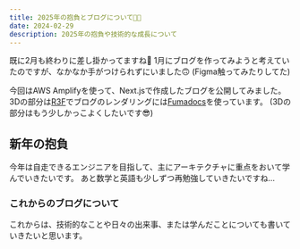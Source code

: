 ```yaml
---
title: 2025年の抱負とブログについて🎍🌅
date: 2024-02-29
description: 2025年の抱負や技術的な成長について
---
```


既に2月も終わりに差し掛かってますね🥲
1月にブログを作ってみようと考えていたのですが、なかなか手がつけられずにいました🙃
(Figma触ってみたりしてた)

今回はAWS Amplifyを使って、Next.jsで作成したブログを公開してみました。  
3Dの部分は[R3F](https://r3f.docs.pmnd.rs/getting-started/introduction)でブログのレンダリングには[Fumadocs](https://fumadocs.vercel.app/)を使っています。
(3Dの部分はもう少しかっこよくしたいです😎)

## 新年の抱負  
今年は自走できるエンジニアを目指して、主にアーキテクチャに重点をおいて学んでいきたいです。
あと数学と英語も少しずつ再勉強していきたいですね...

### これからのブログについて
これからは、技術的なことや日々の出来事、または学んだことについても書いていきたいと思います。